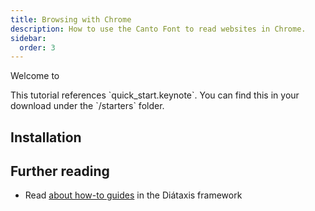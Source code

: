 ```yaml
---
title: Browsing with Chrome
description: How to use the Canto Font to read websites in Chrome.
sidebar:
  order: 3
---
```



Welcome to 

<Aside type="tip">
This tutorial references `quick_start.keynote`.  You can find this in your download under the `/starters` folder.
</Aside>

## Installation

<Vimeo id="https://vimeo.com/918235952" />

## Further reading

- Read [about how-to guides](https://diataxis.fr/how-to-guides/) in the Diátaxis framework

